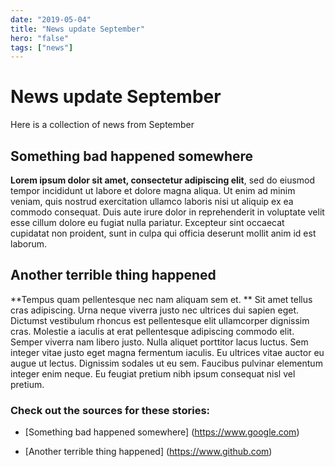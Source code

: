 ```yaml
---
date: "2019-05-04"
title: "News update September"
hero: "false"
tags: ["news"]
---
```


# News update September

Here is a collection of news from September

## Something bad happened somewhere

**Lorem ipsum dolor sit amet, consectetur adipiscing elit**, sed do eiusmod
tempor incididunt ut labore et dolore magna aliqua. Ut enim ad minim veniam,
quis nostrud exercitation ullamco laboris nisi ut aliquip ex ea commodo
consequat. Duis aute irure dolor in reprehenderit in voluptate velit esse cillum
dolore eu fugiat nulla pariatur. Excepteur sint occaecat cupidatat non proident,
sunt in culpa qui officia deserunt mollit anim id est laborum.

## Another terrible thing happened

**Tempus quam pellentesque nec nam aliquam sem et. ** Sit amet tellus cras
adipiscing. Urna neque viverra justo nec ultrices dui sapien eget. Dictumst
vestibulum rhoncus est pellentesque elit ullamcorper dignissim cras. Molestie a
iaculis at erat pellentesque adipiscing commodo elit. Semper viverra nam libero
justo. Nulla aliquet porttitor lacus luctus. Sem integer vitae justo eget magna
fermentum iaculis. Eu ultrices vitae auctor eu augue ut lectus. Dignissim
sodales ut eu sem. Faucibus pulvinar elementum integer enim neque. Eu feugiat
pretium nibh ipsum consequat nisl vel pretium.

### Check out the sources for these stories:

- [Something bad happened somewhere] (https://www.google.com)

- [Another terrible thing happened] (https://www.github.com)
